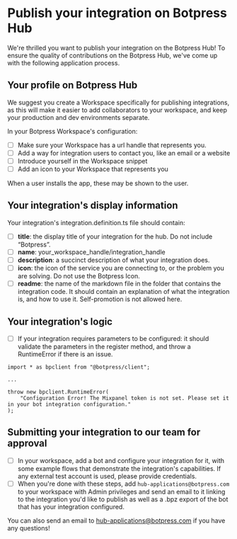 # Publish your integration on Botpress Hub

We're thrilled you want to publish your integration on the Botpress Hub! To ensure the quality of contributions on the Botpress Hub, we've come up with the following application process.

## Your profile on Botpress Hub 
We suggest you create a Workspace specifically for publishing integrations, as this will make it easier to add collaborators to your workspace, and keep your production and dev environments separate.

In your Botpress Workspace's configuration:

- [ ]  Make sure your Workspace has a url handle that represents you. 
- [ ]  Add a way for integration users to contact you, like an email or a website
- [ ]  Introduce yourself in the Workspace snippet
- [ ]  Add an icon to your Workspace that represents you

When a user installs the app, these may be shown to the user.


## Your integration's display information

Your integration's integration.definition.ts file should contain:

- [ ]  **title**: the display title of your integration for the hub. Do not include “Botpress”.
- [ ]  **name**: your_workspace_handle/integration_handle
- [ ]  **description**: a succinct description of what your integration does.
- [ ]  **icon**: the icon of the service you are connecting to, or the problem you are solving. Do not use the Botpress Icon.
- [ ]  **readme**: the name of the markdown file in the folder that contains the integration code. It should contain an explanation of what the integration is, and how to use it. Self-promotion is not allowed here.

## Your integration's logic

- [ ]  If your integration requires parameters to be configured: it should validate the parameters in the register method, and throw a RuntimeError if there is an issue.

```
import * as bpclient from "@botpress/client";

...

throw new bpclient.RuntimeError(
	"Configuration Error! The Mixpanel token is not set. Please set it in your bot integration configuration."
);
```

## Submitting your integration to our team for approval
- [ ]  In your workspace, add a bot and configure your integration for it, with some example flows that demonstrate the integration's capabilities. If any external test account is used, please provide credentials.
- [ ]  When you're done with these steps, add `hub-applications@botpress.com` to your workspace with Admin privileges and send an email to it linking to the integration you'd like to publish as well as a .bpz export of the bot that has your integration configured.

You can also send an email to [hub-applications@botpress.com](mailto:hub-applications@botpress.com) if you have any questions!